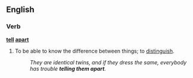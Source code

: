 ==English==

===Verb===
'''[[tell]] [[apart]]'''
#{{idiom}} To be able to know the difference between things; to [[distinguish]].
#:''They are identical twins, and if they dress the same, everybody has trouble '''telling them apart'''.''